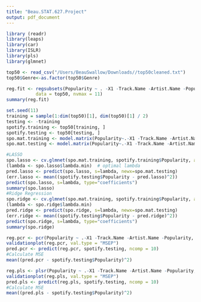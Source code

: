 ```yaml
---
title: "Beau.STAT.627.Project"
output: pdf_document
---
```

```r
library (readr)
library(leaps)
library(car)
library(ISLR)
library(pls)
library(glmnet)
```

```r
top50 <- read_csv("/Users/BeauSwallow/Downloads//top50cleaned.txt")
top50$Genre<-as.factor(top50$Genre)
```
```r
reg.fit <- regsubsets(Popularity ~ . -X1 -Track.Name -Artist.Name -Popularity, 
           data = top50, nvmax = 11)
summary(reg.fit)
```

```r
set.seed(11)
training = sample(1:dim(top50)[1], dim(top50)[1] / 2)
testing <- -training
spotify.training <- top50[training, ]
spotify.testing <- top50[testing, ]
spo.mat.training <- model.matrix(Popularity~.-X1 -Track.Name -Artist.Name -Popularity, data=spotify.training)[,-1]
spo.mat.testing <- model.matrix(Popularity~.-X1 -Track.Name -Artist.Name -Popularity, data=spotify.testing)[,-1]
```

```r
#LASSO
spo.lasso <- cv.glmnet(spo.mat.training, spotify.training$Popularity, alpha=1)
(lambda <- spo.lasso$lambda.min)  # optimal lambda
pred.lasso <- predict(spo.lasso, s=lambda, newx=spo.mat.testing)
(err.lasso <- mean((spotify.testing$Popularity - pred.lasso)^2))
predict(spo.lasso, s=lambda, type="coefficients")
summary(spo.lasso)
#Ridge Regression
spo.ridge <- cv.glmnet(spo.mat.training, spotify.training$Popularity, alpha=0)
(lambda <- spo.ridge$lambda.min)
pred.ridge <- predict(spo.ridge, s=lambda, newx=spo.mat.testing)
(err.ridge <- mean((spotify.testing$Popularity - pred.ridge)^2)) 
predict(spo.ridge, s=lambda, type="coefficients")
summary(spo.ridge)
```

```r
reg.pcr <- pcr(Popularity ~ .-X1 -Track.Name -Artist.Name -Popularity, data = spotify.training, scale = TRUE, validation = "CV")
validationplot(reg.pcr, val.type = "MSEP")
pred.pcr <- predict(reg.pcr, spotify.testing, ncomp = 10)
#Calculate MSE
mean((pred.pcr - spotify.testing$Popularity)^2)
```

```r
reg.pls <- plsr(Popularity ~ .-X1 -Track.Name -Artist.Name -Popularity, data = spotify.training, scale = TRUE, validation = "CV")
validationplot(reg.pls, val.type = "MSEP")
pred.pls <- predict(reg.pls, spotify.testing, ncomp = 10)
#Calculate MSE
mean((pred.pls - spotify.testing$Popularity)^2)
```


